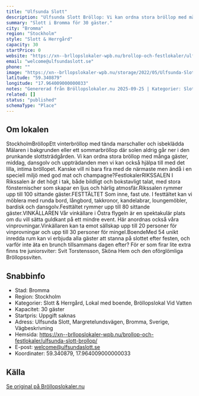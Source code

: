 ```yaml
---
title: "Ulfsunda Slott"
description: "Ulfsunda Slott Bröllop: Vi kan ordna stora bröllop med många gäster men vi hjälper också till med det lilla bröllopet. Skick gärna förfrågan"
summary: "Slott i Bromma för 30 gäster."
city: "Bromma"
region: "Stockholm"
style: "Slott & Herrgård"
capacity: 30
startPrice: 0
website: "https://xn--brllopslokaler-wpb.nu/brollop-och-festlokaler/ulfsunda-slott-brollop/"
email: "welcome@ulfsundaslott.se"
phone: ""
image: "https://xn--brllopslokaler-wpb.nu/storage/2022/05/Ulfsunda-Slott-brollopslokal-festlokal-brollop-festvaning-stockholm.webp"
latitude: "59.340879"
longitude: "17.964009000000033"
notes: "Genererad från Bröllopslokaler.nu 2025-09-25 | Kategorier: Slott & Herrgård, Lokal med boende, Bröllopslokal Vid Vatten"
related: []
status: "published"
schemaType: "Place"
---
```


## Om lokalen

StockholmBröllopEtt vinterbröllop med tända marschaller och isbeklädda Mälaren i bakgrunden eller ett sommarbröllop där solen aldrig går ner i den prunkande slottsträdgården. Vi kan ordna stora bröllop med många gäster, middag, dansgolv och uppträdanden men vi kan också hjälpa till med det lilla, intima bröllopet. Kanske vill ni bara fira med de närmaste men ändå i en speciell miljö med god mat och champagne?FestlokalerRIKSSALEN I Rikssalen är det högt i tak, både bildligt och bokstavligt talat, med stora fönsternischer som skapar en ljus och härlig atmosfär.Rikssalen rymmer upp till 100 sittande gäster.FESTTÄLTET Som inne, fast ute. I festtältet kan vi möblera med runda bord, långbord, takkronor, kandelabrar, loungemöbler, bardisk och dansgolv.Festtältet rymmer upp till 80 sittande gäster.VINKÄLLAREN Vår vinkällare i Östra flygeln är en spektakulär plats om du vill sätta guldkant på ett mindre event. Här anordnas också våra vinprovningar.Vinkällaren kan ta emot sällskap upp till 20 personer för vinprovningar och upp till 30 personer för mingel.BoendeMed 54 unikt inredda rum kan vi erbjuda alla gäster att stanna på slottet efter festen, och varför inte äta en brunch tillsammans dagen efter? För er som firar lite extra finns tre juniorsviter: Svit Torstensson, Sköna Hem och den oförglömliga Bröllopssviten.

## Snabbinfo

- Stad: Bromma
- Region: Stockholm
- Kategorier: Slott & Herrgård, Lokal med boende, Bröllopslokal Vid Vatten
- Kapacitet: 30 gäster
- Startpris: Uppgift saknas
- Adress: Ulfsunda Slott, Margretelundsvägen, Bromma, Sverige, Vägbeskrivning
- Hemsida: https://xn--brllopslokaler-wpb.nu/brollop-och-festlokaler/ulfsunda-slott-brollop/
- E-post: welcome@ulfsundaslott.se
- Koordinater: 59.340879, 17.964009000000033

## Källa

[Se original på Bröllopslokaler.nu](https://xn--brllopslokaler-wpb.nu/brollop-och-festlokaler/ulfsunda-slott-brollop/)
